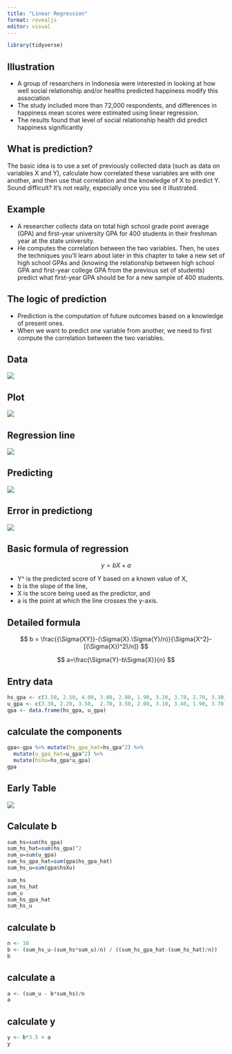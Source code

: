 ```yaml
---
title: "Linear Regression"
format: revealjs
editor: visual
---
```


```r
library(tidyverse)

```

## Illustration

-   A group of researchers in Indonesia were interested in looking at how well social relationship and/or healths predicted happiness modify this association
-   The study included more than 72,000 respondents, and differences in happiness mean scores were estimated using linear regression.
-   The results found that level of social relationship health did predict happiness significantly

## What is prediction?

The basic idea is to use a set of previously collected data (such as data on variables X and Y), calculate how correlated these variables are with one another, and then use that correlation and the knowledge of X to predict Y. Sound difficult? It's not really, especially once you see it illustrated.

## Example

-   A researcher collects data on total high school grade point average (GPA) and first-year university GPA for 400 students in their freshman year at the state university.
-   He computes the correlation between the two variables. Then, he uses the techniques you'll learn about later in this chapter to take a new set of high school GPAs and (knowing the relationship between high school GPA and first-year college GPA from the previous set of students) predict what first-year GPA should be for a new sample of 400 students.

## The logic of prediction

-   Prediction is the computation of future outcomes based on a knowledge of present ones.
-   When we want to predict one variable from another, we need to first compute the correlation between the two variables.

## Data

![](reg5.png)

## Plot

![](reg4.png)

## Regression line

![](reg3.png)

## Predicting

![](reg2.png)

## Error in predictiong

![](reg1.png)

## Basic formula of regression

$$
y=bX+a
$$

-   Y\^ is the predicted score of Y based on a known value of X,
-   b is the slope of the line,
-   X is the score being used as the predictor, and
-   a is the point at which the line crosses the y-axis.

## Detailed formula

$$
b = \frac{{\Sigma{XY}}-(\Sigma{X}.\Sigma{Y}/n)}{\Sigma{X^2}-[(\Sigma{X})^2)/n]}
$$

$$
a=\frac{\Sigma{Y}-b\Sigma{X}}{n}
$$

## Entry data

```r
hs_gpa <- c(3.50, 2.50, 4.00, 3.80, 2.80, 1.90, 3.20, 3.70, 2.70, 3.30)
u_gpa <- c(3.30, 2.20, 3.50,  2.70, 3.50, 2.00, 3.10, 3.40, 1.90, 3.70)
gpa <- data.frame(hs_gpa, u_gpa) 
```

## calculate the components

```r
gpa<-gpa %>% mutate(hs_gpa_hat=hs_gpa^2) %>%
  mutate(u_gpa_hat=u_gpa^2) %>%
  mutate(hsXu=hs_gpa*u_gpa) 
gpa
```

## Early Table

![](reg0.png)

## Calculate b

```r
sum_hs=sum(hs_gpa)
sum_hs_hat=sum(hs_gpa)^2
sum_u=sum(u_gpa)
sum_hs_gpa_hat=sum(gpa$hs_gpa_hat)
sum_hs_u=sum(gpa$hsXu)

sum_hs
sum_hs_hat
sum_u
sum_hs_gpa_hat
sum_hs_u
```

## calculate b

```r
n <- 10
b <- (sum_hs_u-(sum_hs*sum_u)/n) / ((sum_hs_gpa_hat-(sum_hs_hat)/n))
b
```

## calculate a

```r
a <- (sum_u - b*sum_hs)/n
a
```

## calculate y

```r
y <- b*3.5 + a
y
```
